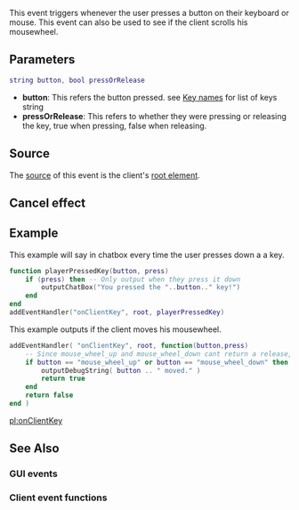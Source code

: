 {{Client event}}
 
This event triggers whenever the user presses a button on their keyboard or mouse.
This event can also be used to see if the client scrolls his mousewheel.

==Parameters==
<syntaxhighlight lang="lua">string button, bool pressOrRelease
</syntaxhighlight>
* '''button''':  This refers the button pressed. see [[/Key names.md|Key names]] for list of keys string
* '''pressOrRelease''': This refers to whether they were pressing or releasing the key, true when pressing, false when releasing.

==Source==
The [[/event_system#Event_source.md|source]] of this event is the client's [[/root element.md|root element]].

==Cancel effect==
{{New items|5620|1.4|
If this event is [[/Event_system#Canceling.md|canceled]], then all GTA and MTA binds, bound to the canceled key, won't be triggered.
'''Note:''' the escape key can only be cancelled once. If a user presses the escape key twice in a row the main menu will still open.
}}

==Example== 
This example will say in chatbox every time the user presses down a a key.
<syntaxhighlight lang="lua">
function playerPressedKey(button, press)
    if (press) then -- Only output when they press it down
        outputChatBox("You pressed the "..button.." key!")
    end
end
addEventHandler("onClientKey", root, playerPressedKey)
</syntaxhighlight>

This example outputs if the client moves his mousewheel.
<syntaxhighlight lang="lua">
addEventHandler( "onClientKey", root, function(button,press) 
    -- Since mouse_wheel_up and mouse_wheel_down cant return a release, we dont have to check the press.
    if button == "mouse_wheel_up" or button == "mouse_wheel_down" then
        outputDebugString( button .. " moved." )
        return true
    end
    return false
end )
</syntaxhighlight>

[[/pl:onClientKey.md|pl:onClientKey]]

==See Also==
===GUI events===
{{GUI_events}}
===Client event functions===
{{Client_event_functions}}